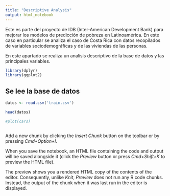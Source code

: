 ```yaml
---
title: "Descriptive Analysis"
output: html_notebook
---
```


Este es parte del proyecto de IDB (Inter-American Development Bank)
para mejorar los modelos de predicción de pobreza en Latinoamérica. 
En este caso en particular se analiza el caso de Costa Rica con datos
recopilados de variables sociodemográficas y de las viviendas de las personas. 

En este apartado se realiza un analisis descriptivo de la base de datos y las principales variables.

```r
library(dplyr)
library(ggplot2)
```


## Se lee la base de datos
```r

datos <- read.csv('train.csv')

head(datos)

#plot(cars)
```


```r



```


Add a new chunk by clicking the *Insert Chunk* button on the toolbar or by pressing *Cmd+Option+I*.

When you save the notebook, an HTML file containing the code and output will be saved alongside it (click the *Preview* button or press *Cmd+Shift+K* to preview the HTML file). 

The preview shows you a rendered HTML copy of the contents of the editor. Consequently, unlike *Knit*, *Preview* does not run any R code chunks. Instead, the output of the chunk when it was last run in the editor is displayed.


